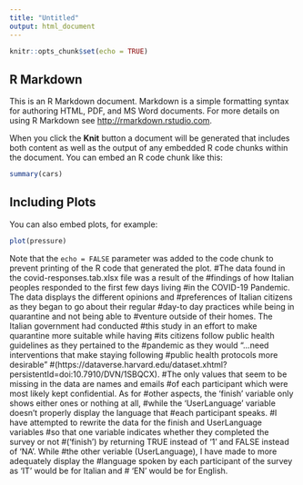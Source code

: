 ---
title: "Untitled"
output: html_document
---

```{r setup, include=FALSE}
knitr::opts_chunk$set(echo = TRUE)
```

## R Markdown

This is an R Markdown document. Markdown is a simple formatting syntax for authoring HTML, PDF, and MS Word documents. For more details on using R Markdown see <http://rmarkdown.rstudio.com>.

When you click the **Knit** button a document will be generated that includes both content as well as the output of any embedded R code chunks within the document. You can embed an R code chunk like this:

```{r cars}
summary(cars)
```

## Including Plots

You can also embed plots, for example:

```{r pressure, echo=FALSE}
plot(pressure)
```

Note that the `echo = FALSE` parameter was added to the code chunk to prevent printing of the R code that generated the plot.
#The data found in the covid-responses.tab.xlsx file was a result of the 
#findings of how Italian peoples responded to the first few days living 
#in the COVID-19 Pandemic. The data displays the different opinions and 
#preferences of Italian citizens as they began to go about their regular 
#day-to day practices while being in quarantine and not being able to 
#venture outside of their homes. The Italian government had conducted 
#this study in an effort to make quarantine more suitable while having 
#its citizens follow public health guidelines as they pertained to the 
#pandemic as they would "...need interventions that make staying following 
#public health protocols more desirable" 
#(https://dataverse.harvard.edu/dataset.xhtml?persistentId=doi:10.7910/DVN/1SBQCX). 
#The only values that seem to be missing in the data are names and emails 
#of each participant which were most likely kept confidential. As for 
#other aspects, the 'finish' variable only shows either ones or nothing at all, 
#while the 'UserLanguage' variable doesn't properly display the language that 
#each participant speaks. 
#I have attempted to rewrite the data for the finish and UserLanguage variables 
#so that one variable indicates whether they completed the survey or not 
#('finish') by returning TRUE instead of '1' and FALSE instead of 'NA'. While 
#the other veriable (UserLanguage), I have made to more adequately display the 
#language spoken by each participant of the survey as 'IT' would be for Italian and 
# 'EN' would be for English.
